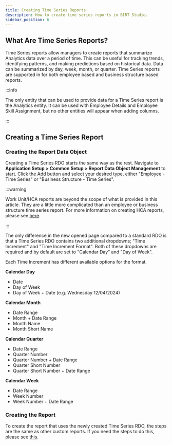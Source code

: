 ```yaml
---
title: Creating Time Series Reports
description: How to create time series reports in BIRT Studio.
sidebar_position: 6
---
```



## What Are Time Series Reports?

Time Series reports allow managers to create reports that summarize Analytics data over a period of time. This can be useful for tracking trends, identifying patterns, and making predictions based on historical data. Data can be summarized by day, week, month, or quarter. Time Series reports are supported in for both employee based and business structure based reports.

:::info

The only entity that can be used to provide data for a Time Series report is the Analytics entity. It can be used with Employee Details and Employee Skill Assignment, but no other entities will appear when adding columns.

:::

## Creating a Time Series Report

### Creating the Report Data Object

Creating a Time Series RDO starts the same way as the rest. Navigate to **Application Setup > Common Setup > Report Data Object Management** to start. Click the <CirclePlus className="icon" /> Add button and select your desired type, either "Employee - Time Series" or "Business Structure - Time Series".

:::warning

Work Unit/HCA reports are beyond the scope of what is provided in this article. They are a little more complicated than an employee or business structure time series report. For more information on creating HCA reports, please see [here](/docs/birt-studio/advanced/creating-hca-reports).

:::

The only difference in the new opened page compared to a standard RDO is that a Time Series RDO contains two additional dropdowns; "Time Increment" and "Time Increment Format". Both of these dropdowns are required and by default are set to "Calendar Day" and "Day of Week".

Each Time Increment has different available options for the format.

**Calendar Day**
- Date
- Day of Week
- Day of Week + Date (e.g. Wednesday 12/04/2024)

**Calendar Month**
- Date Range
- Month + Date Range
- Month Name
- Month Short Name

**Calendar Quarter**
- Date Range
- Quarter Number
- Quarter Number + Date Range
- Quarter Short Number
- Quarter Short Number + Date Range

**Calendar Week**
- Date Range
- Week Number
- Week Number + Date Range

### Creating the Report

To create the report that uses the newly created Time Series RDO, the steps are the same as other custom reports. If you need the steps to do this, please see [this](/docs/birt-studio/getting-started#creating-report-design).